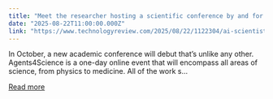 ```yaml
---
title: "Meet the researcher hosting a scientific conference by and for AI"
date: "2025-08-22T11:00:00.000Z"
link: "https://www.technologyreview.com/2025/08/22/1122304/ai-scientist-research-autonomous-agents/"
---
```


In October, a new academic conference will debut that’s unlike any other. Agents4Science is a one-day online event that will encompass all areas of science, from physics to medicine. All of the work s...

[Read more](https://www.technologyreview.com/2025/08/22/1122304/ai-scientist-research-autonomous-agents/)
